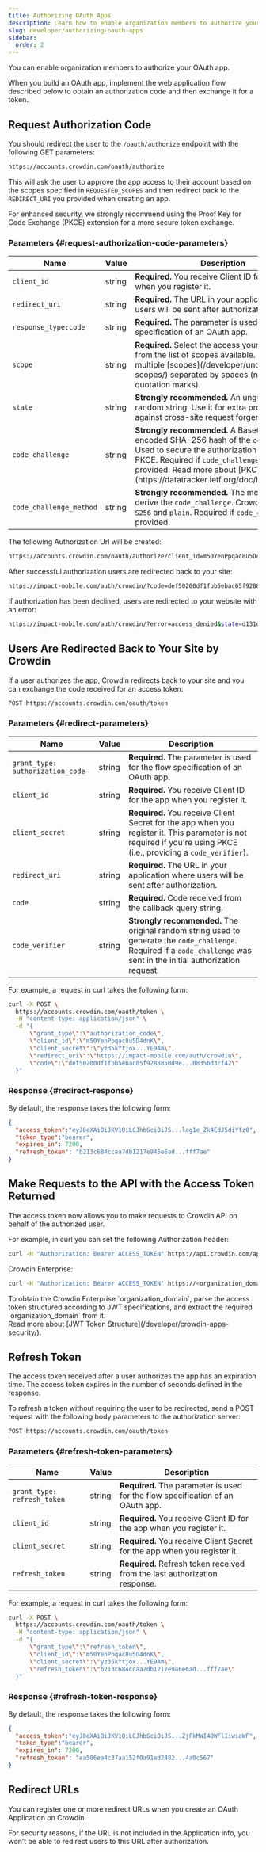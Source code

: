 ```yaml
---
title: Authorizing OAuth Apps
description: Learn how to enable organization members to authorize your OAuth app
slug: developer/authorizing-oauth-apps
sidebar:
  order: 2
---
```



You can enable organization members to authorize your OAuth app.

When you build an OAuth app, implement the web application flow described below to obtain an authorization code and then exchange it for a token.

## Request Authorization Code

You should redirect the user to the `/oauth/authorize` endpoint with the following GET parameters:

```bash
https://accounts.crowdin.com/oauth/authorize
```

This will ask the user to approve the app access to their account based on the scopes specified in `REQUESTED_SCOPES` and then redirect back to the `REDIRECT_URI` you provided when creating an app.

<Aside type="tip">
  For enhanced security, we strongly recommend using the Proof Key for Code Exchange (PKCE) extension for a more secure token exchange.
</Aside>

### Parameters {#request-authorization-code-parameters}

<table>
  <thead>
  <tr>
    <th>Name</th>
    <th>Value</th>
    <th>Description</th>
  </tr>
  </thead>
  <tbody>
  <tr>
    <td><code>client_id</code></td>
    <td>string</td>
    <td><strong>Required.</strong> You receive Client ID for the app when you register it.</td>
  </tr>
  <tr>
    <td><code>redirect_uri</code></td>
    <td>string</td>
    <td><strong>Required.</strong> The URL in your application where users will be sent after authorization.</td>
  </tr>
  <tr>
    <td><code>response_type:</code><code>code</code></td>
    <td>string</td>
    <td><strong>Required.</strong> The parameter is used for the flow specification of an OAuth app.</td>
  </tr>
  <tr>
    <td><code>scope</code></td>
    <td>string</td>
    <td><strong>Required.</strong> Select the access your app requires from the list of scopes available. You can add multiple [scopes](/developer/understanding-scopes/) separated by spaces (no need to use quotation marks).</td>
  </tr>
  <tr>
    <td><code>state</code></td>
    <td>string</td>
    <td><strong>Strongly recommended.</strong> An unguessable random string. Use it for extra protection against cross-site request forgery attacks.</td>
  </tr>
  <tr>
    <td><code>code_challenge</code></td>
    <td>string</td>
    <td><strong>Strongly recommended.</strong> A Base64-URL-encoded SHA-256 hash of the <code>code_verifier</code>. Used to secure the authorization flow with PKCE. Required if <code>code_challenge_method</code> is provided. Read more about [PKCE RFC](https://datatracker.ietf.org/doc/html/rfc7636).</td>
  </tr>
    <tr>
    <td><code class="whitespace-nowrap">code_challenge_method</code></td>
    <td>string</td>
    <td><strong>Strongly recommended.</strong> The method used to derive the <code>code_challenge</code>. Crowdin supports <code>S256</code> and <code>plain</code>. Required if <code>code_challenge</code> is provided.</td>
  </tr>
  </tbody>
</table>

The following Authorization Url will be created:

```bash wrap
https://accounts.crowdin.com/oauth/authorize?client_id=m50YenPpqac8u5D4dnK&redirect_uri=https://impact-mobile.com/auth/crowdin&response_type=code&scope=project+tm&state=d131dd02c5e6eec4
```

After successful authorization users are redirected back to your site:

```bash wrap
https://impact-mobile.com/auth/crowdin/?code=def50200df1fbb5ebac05f9288850d9e...0835bd3cf42&state=d131dd02c5e6eec4
```

If authorization has been declined, users are redirected to your website with an error:

```bash wrap
https://impact-mobile.com/auth/crowdin/?error=access_denied&state=d131dd02c5e6eec4
```

## Users Are Redirected Back to Your Site by Crowdin

If a user authorizes the app, Crowdin redirects back to your site and you can exchange the code received for an access token:

```bash
POST https://accounts.crowdin.com/oauth/token
```

### Parameters {#redirect-parameters}

<table>
  <thead>
  <tr>
    <th>Name</th>
    <th>Value</th>
    <th>Description</th>
  </tr>
  </thead>
  <tbody>
  <tr>
    <td><code>grant_type:</code> <code>authorization_code</code></td>
    <td>string</td>
    <td><strong>Required.</strong> The parameter is used for the flow specification of an OAuth app.</td>
  </tr>
  <tr>
    <td><code>client_id</code></td>
    <td>string</td>
    <td><strong>Required.</strong> You receive Client ID for the app when you register it.</td>
  </tr>
  <tr>
    <td><code>client_secret</code></td>
    <td>string</td>
    <td><strong>Required.</strong> You receive Client Secret for the app when you register it. This parameter is not required if you're using PKCE (i.e., providing a <code>code_verifier</code>).</td>
  </tr>
  <tr>
    <td><code>redirect_uri</code></td>
    <td>string</td>
    <td><strong>Required.</strong> The URL in your application where users will be sent after authorization. </td>
  </tr>
  <tr>
    <td><code>code</code></td>
    <td>string</td>
    <td><strong>Required.</strong> Code received from the callback query string. </td>
  </tr>
  <tr>
    <td><code>code_verifier</code></td>
    <td>string</td>
    <td><strong>Strongly recommended.</strong> The original random string used to generate the <code>code_challenge</code>. Required if a <code>code_challenge</code> was sent in the initial authorization request.</td>
  </tr>
  </tbody>
</table>

For example, a request in curl takes the following form:

```bash
curl -X POST \
  https://accounts.crowdin.com/oauth/token \
  -H "content-type: application/json" \
  -d "{
      \"grant_type\":\"authorization_code\",
      \"client_id\":\"m50YenPpqac8u5D4dnK\",
      \"client_secret\":\"yz35kYtjox...YE9Am\",
      \"redirect_uri\":\"https://impact-mobile.com/auth/crowdin\",
      \"code\":\"def50200df1fbb5ebac05f9288850d9e...0835bd3cf42\"
  }"
```

### Response {#redirect-response}

By default, the response takes the following form:

```json
{
  "access_token":"eyJ0eXAiOiJKV1QiLCJhbGciOiJS...lag1e_Zk4EdJ5diYfz0",
  "token_type":"bearer",
  "expires_in": 7200,
  "refresh_token": "b213c684ccaa7db1217e946e6ad...fff7ae"
}
```

## Make Requests to the API with the Access Token Returned

The access token now allows you to make requests to Crowdin API on behalf of the authorized user.

For example, in curl you can set the following Authorization header:

```bash wrap
curl -H "Authorization: Bearer ACCESS_TOKEN" https://api.crowdin.com/api/v2/projects
```

Crowdin Enterprise:

```bash wrap
curl -H "Authorization: Bearer ACCESS_TOKEN" https://<organization_domain>.api.crowdin.com/api/v2/projects
```

<Aside>
  To obtain the Crowdin Enterprise `organization_domain`, parse the access token structured according to JWT specifications, and extract the required `organization_domain` from it.
</Aside>

<ReadMore>
  Read more about [JWT Token Structure](/developer/crowdin-apps-security/).
</ReadMore>

## Refresh Token

The access token received after a user authorizes the app has an expiration time. The access token expires in the number of seconds defined in the response.

To refresh a token without requiring the user to be redirected, send a POST request with the following body parameters to the authorization server:

```bash
POST https://accounts.crowdin.com/oauth/token
```

### Parameters {#refresh-token-parameters}

<table>
  <thead>
  <tr>
    <th>Name</th>
    <th>Value</th>
    <th>Description</th>
  </tr>
  </thead>
  <tbody>
  <tr>
    <td><code>grant_type:</code> <code>refresh_token</code></td>
    <td>string</td>
    <td><strong>Required.</strong> The parameter is used for the flow specification of an OAuth app.</td>
  </tr>
  <tr>
    <td><code>client_id</code></td>
    <td>string</td>
    <td><strong>Required.</strong> You receive Client ID for the app when you register it.</td>
  </tr>
  <tr>
    <td><code>client_secret</code></td>
    <td>string</td>
    <td><strong>Required.</strong> You receive Client Secret for the app when you register it.</td>
  </tr>
  <tr>
    <td><code>refresh_token</code></td>
    <td>string</td>
    <td><strong>Required.</strong> Refresh token received from the last authorization response.</td>
  </tr>
  </tbody>
</table>

For example, a request in curl takes the following form:

```bash
curl -X POST \
  https://accounts.crowdin.com/oauth/token \
  -H "content-type: application/json" \
  -d "{
      \"grant_type\":\"refresh_token\",
      \"client_id\":\"m50YenPpqac8u5D4dnK\",
      \"client_secret\":\"yz35kYtjox...YE9Am\",
      \"refresh_token\":\"b213c684ccaa7db1217e946e6ad...fff7ae\"
  }"
```

### Response {#refresh-token-response}

By default, the response takes the following form:

```json
{
  "access_token":"eyJ0eXAiOiJKV1QiLCJhbGciOiJS...ZjFkMWI4OWFlIiwiaWF",
  "token_type":"bearer",
  "expires_in": 7200,
  "refresh_token": "ea506ea4c37aa152f0a91ed2482...4a0c567"
}
```

## Redirect URLs

You can register one or more redirect URLs when you create an OAuth Application on Crowdin.

For security reasons, if the URL is not included in the Application info, you won’t be able to redirect users to this URL after authorization.
